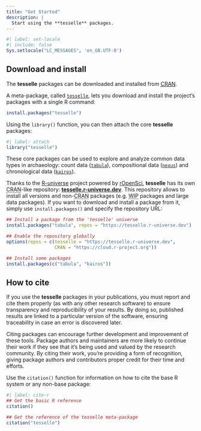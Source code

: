 ```yaml
---
title: "Get Started"
description: |
  Start using the **tesselle** packages.
---
```


```r
#| label: set-locale
#| include: false
Sys.setlocale("LC_MESSAGES", 'en_GB.UTF-8')
```

## Download and install

The **tesselle** packages can be downloaded and installed from [<abbr title="Comprehensive R Archive Network">CRAN</abbr>](https://cran.r-project.org/).

A meta-package, called [`tesselle`](https://packages.tesselle.org/tesselle/), lets you download and install the project's packages with a single R command:

``` r
install.packages("tesselle")
```

Using the `library()` function, you can then attach the core **tesselle** packages:

```r
#| label: attach
library("tesselle")
```

These core packages can be used to explore and analyze common data types in archaeology: count data ([`tabula`](https://packages.tesselle.org/tabula/)), compositional data ([`nexus`](https://packages.tesselle.org/nexus/)) and chronological data ([`kairos`](https://packages.tesselle.org/nexus/)).

Thanks to the [R-universe](https://ropensci.org/r-universe/) project powered by [rOpenSci](https://ropensci.org), **tesselle** has its own <abbr title="Comprehensive R Archive Network">CRAN</abbr>-like repository: [**tesselle.r-universe.dev**](https://tesselle.r-universe.dev). This repository allows to install all versions and non-<abbr title="Comprehensive R Archive Network">CRAN</abbr> packages (e.g. <abbr title="work-in-progress">WIP</abbr> packages and large data packages). If you want to download and install a package from it, simply use `install.packages()` and specify the repository URL:

``` r
## Install a package from the 'tesselle' universe
install.packages("tabula", repos = "https://tesselle.r-universe.dev")
```

``` r
## Enable the repository globally
options(repos = c(tesselle = "https://tesselle.r-universe.dev",
                  CRAN = "https://cloud.r-project.org"))

## Install some packages
install.packages(c("tabula", "kairos"))
```

## How to cite

If you use the **tesselle** packages in your publications, you must report and cite them properly (as with any other research software) to ensure transparency and reproducibility of your results. By doing so, published results are linked to a particular version of the software, ensuring traceability in case an error is discovered later.

Citing packages can encourage further development and improvement of these tools. Package authors and maintainers are more likely to continue their work if they see that it's being used and valued by the research community. By citing their work, you're providing a form of recognition, giving package authors and contributors proper credit for their time and efforts.

Use the `citation()` function for information on how to cite the base R system or any non-base package:

```r
#| label: cite-r
## Get the basic R reference
citation()

## Get the reference of the tesselle meta-package
citation("tesselle")
```
